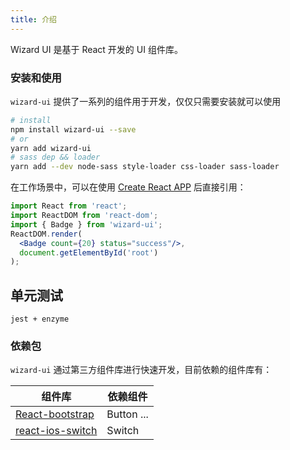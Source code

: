```yaml
---
title: 介绍
---
```


Wizard UI 是基于 React 开发的 UI 组件库。

### 安装和使用
`wizard-ui` 提供了一系列的组件用于开发，仅仅只需要安装就可以使用
```bash
# install
npm install wizard-ui --save
# or
yarn add wizard-ui
# sass dep && loader
yarn add --dev node-sass style-loader css-loader sass-loader
```

在工作场景中，可以在使用 [Create React APP](https://github.com/facebook/create-react-app) 后直接引用：
```jsx
import React from 'react';
import ReactDOM from 'react-dom';
import { Badge } from 'wizard-ui';
ReactDOM.render(
  <Badge count={20} status="success"/>,
  document.getElementById('root')
);
```

## 单元测试
`jest + enzyme`

### 依赖包
`wizard-ui` 通过第三方组件库进行快速开发，目前依赖的组件库有：

| 组件库                                                                   | 依赖组件 |
|-------------------------------------------------------------------------|---------|
| [React-bootstrap](https://github.com/react-bootstrap/react-bootstrap)   | Button ...|
| [react-ios-switch](https://github.com/clari/react-ios-switch)           | Switch |

